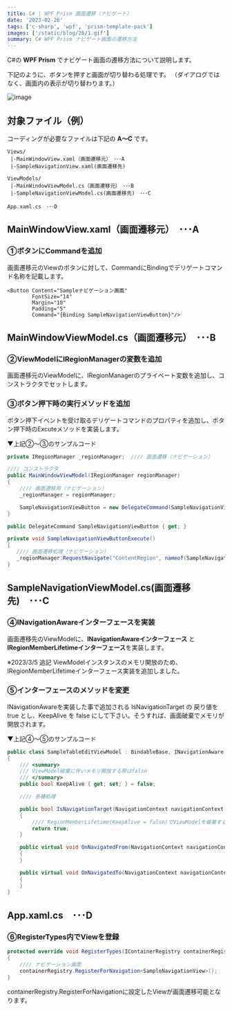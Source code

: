 ---
title: C# | WPF Prism 画面遷移（ナビゲート）
date: '2023-02-26'
tags: ['c-sharp', 'wpf', 'prism-template-pack']
images: ['/static/blog/26/1.gif']
summary: C# WPF Prism ナビゲート画面の遷移方法
---

C#の **WPF Prism** でナビゲート画面の遷移方法について説明します。

下記のように、ボタンを押すと画面が切り替わる処理です。
（ダイアログではなく、画面内の表示が切り替わります。）

![image](/static/blog/26/1.gif)

## 対象ファイル（例）

コーディングが必要なファイルは下記の **A～C** です。

```text
Views/
 |-MainWindowView.xaml（画面遷移元）　･･･A
 |-SampleNavigationView.xaml(画面遷移先)

ViewModels/
 |-MainWindowViewModel.cs（画面遷移元）　･･･B
 |-SampleNavigationViewModel.cs(画面遷移先)　･･･C

App.xaml.cs　･･･D
```

## MainWindowView.xaml（画面遷移元）　･･･A

### ①ボタンにCommandを追加

画面遷移元のViewのボタンに対して、CommandにBindingでデリゲートコマンド名称を記載します。

```xaml
<Button Content="Sampleナビゲーション画面"
        FontSize="14"
        Margin="10"
        Padding="5"
        Command="{Binding SampleNavigationViewButton}"/>
```

## MainWindowViewModel.cs（画面遷移元）　･･･B

### ②ViewModelにIRegionManagerの変数を追加

画面遷移元のViewModelに、IRegionManagerのプライベート変数を追加し、コンストラクタでセットします。

### ③ボタン押下時の実行メソッドを追加

ボタン押下イベントを受け取るデリゲートコマンドのプロパティを追加し、ボタン押下時のExcuteメソッドを実装します。

▼上記②～③のサンプルコード
```cs
private IRegionManager _regionManager;  //// 画面遷移（ナビゲーション）

//// コンストラクタ
public MainWindowViewModel(IRegionManager regionManager)
{
    //// 画面遷移用（ナビゲーション）
    _regionManager = regionManager;

    SampleNavigationViewButton = new DelegateCommand(SampleNavigationViewButtonExecute);
}

public DelegateCommand SampleNavigationViewButton { get; }

private void SampleNavigationViewButtonExecute()
{
   //// 画面遷移処理（ナビゲーション）
   _regionManager.RequestNavigate("ContentRegion", nameof(SampleNavigationView));
}
```

## SampleNavigationViewModel.cs(画面遷移先)　･･･C

### ④INavigationAwareインターフェースを実装
画面遷移先のViewModelに、**INavigationAwareインターフェース** と **IRegionMemberLifetimeインターフェース**を実装します。

※2023/3/5 追記
ViewModelインスタンスのメモリ開放のため、IRegionMemberLifetimeインターフェース実装を追加しました。

### ⑤インターフェースのメソッドを変更
INavigationAwareを実装した事で追加される IsNavigationTarget の 戻り値を true とし、KeepAlive を false にして下さい。そうすれば、画面破棄でメモリが開放されます。

▼上記④～⑤のサンプルコード
```cs
public class SampleTableEditViewModel : BindableBase, INavigationAware, IRegionMemberLifetime
{
    /// <summary>
    /// ViewModel破棄に伴いメモリ開放する際はfalse
    /// </summary>
    public bool KeepAlive { get; set; } = false;

    //// 各種処理

    public bool IsNavigationTarget(NavigationContext navigationContext)
    {
        //// RegionMemberLifetime(KeepAlive = false)でViewModelを破棄するため、こちらはTrue
        return true;
    }

    public virtual void OnNavigatedFrom(NavigationContext navigationContext)
    {
    }

    public virtual void OnNavigatedTo(NavigationContext navigationContext)
    {
    }
}
```

## App.xaml.cs　･･･D

### ⑥RegisterTypes内でViewを登録

```cs
protected override void RegisterTypes(IContainerRegistry containerRegistry)
{
    //// ナビゲーション画面
    containerRegistry.RegisterForNavigation<SampleNavigationView>();
}
```

containerRegistry.RegisterForNavigationに設定したViewが画面遷移可能となります。
